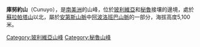 {{Coord|14|35|40|S|69|13|39|W|display=title}}

'''庫努約山'''（Cunuyo），是[[南美洲|南美洲]]的山峰，位於[[玻利維亞|玻利維亞]]和[[秘魯|秘魯]]接壤的邊境，處於[[蘇拉帕塔山|蘇拉帕塔山]]以北，屬於[[安第斯山脈|安第斯山脈]]中[[阿波洛班巴山脈|阿波洛班巴山脈]]的一部分，海拔高度5,100米。

{{Bolivia-geo-stub}}
{{Peru-geo-stub}}
[[Category:玻利維亞山峰|Category:玻利維亞山峰]]
[[Category:秘魯山峰|Category:秘魯山峰]]